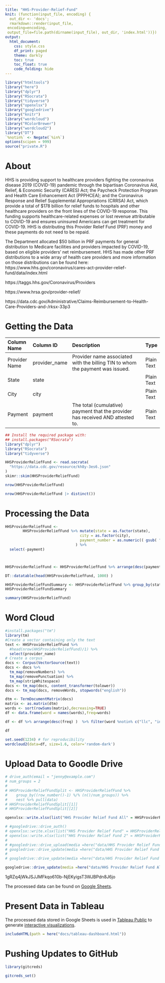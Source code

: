 ```yaml
---
title: "HHS-Provider-Relief-Fund"
knit: (function(input_file, encoding) {
  out_dir <- 'docs';
  rmarkdown::render(input_file,
 encoding=encoding,
 output_file=file.path(dirname(input_file), out_dir, 'index.html'))})
output:
  html_document:
    css: style.css
    df_print: paged
    theme: darkly
    toc: true
    toc_float: true
    code_folding: hide
---
```




```r
library("htmltools")
library("here")
library("dplyr")
library("RSocrata")
library("tidyverse")
library("openxlsx") 
library("googledrive")
library("knitr")
library("wordcloud")
library("RColorBrewer")
library("wordcloud2")
library("DT")
`%notin%` <- Negate(`%in%`)
options(scipen = 999)
source("private.R")

```
# About

HHS is providing support to healthcare providers fighting the coronavirus disease 2019 (COVID-19) pandemic through the bipartisan Coronavirus Aid, Relief, & Economic Security (CARES) Act; the Paycheck Protection Program and Health Care Enhancement Act (PPPHCEA); and the Coronavirus Response and Relief Supplemental Appropriations (CRRSA) Act, which provide a total of $178 billion for relief funds to hospitals and other healthcare providers on the front lines of the COVID-19 response. This funding supports healthcare-related expenses or lost revenue attributable to COVID-19 and ensures uninsured Americans can get treatment for COVID-19. HHS is distributing this Provider Relief Fund (PRF) money and these payments do not need to be repaid.

The Department allocated $50 billion in PRF payments for general distribution to Medicare facilities and providers impacted by COVID-19, based on eligible providers' net reimbursement. HHS has made other PRF distributions to a wide array of health care providers and more information on those distributions can be found here: https://www.hhs.gov/coronavirus/cares-act-provider-relief-fund/data/index.html


https://taggs.hhs.gov/Coronavirus/Providers

https://www.hrsa.gov/provider-relief/

https://data.cdc.gov/Administrative/Claims-Reimbursement-to-Health-Care-Providers-and-/rksx-33p3



# Getting the Data

| **Column Name** | **Column ID** | **Description**                                                                | **Type**   |
| :-------------- | :------------ | :----------------------------------------------------------------------------- | :--------- |
| Provider Name   | provider_name | Provider name associated with the billing TIN to whom the payment was issued.  | Plain Text |
| State           | state         |                                                                                | Plain Text |
| City            | city          |                                                                                | Plain Text |
| Payment         | payment       | The total (cumulative) payment that the provider has received AND attested to. | Plain Text |

```r
## Install the required package with:
## install.packages("RSocrata")
library("dplyr")
library("RSocrata")
library("tidyverse")

HHSProviderReliefFund <- read.socrata(
  "https://data.cdc.gov/resource/kh8y-3es6.json"
)
skimr::skim(HHSProviderReliefFund) 
```


```r
nrow(HHSProviderReliefFund)
```


```r
nrow(HHSProviderReliefFund |> distinct())
```


# Processing the Data


```r
HHSProviderReliefFund <-
        HHSProviderReliefFund %>% mutate(state = as.factor(state),
                                  city = as.factor(city),
                                  payment_number = as.numeric(( gsub( "[\\$,.]", "", payment)))
                                ) %>%
  select(-payment)



HHSProviderReliefFund <- HHSProviderReliefFund %>% arrange(desc(payment_number))

DT::datatable(head(HHSProviderReliefFund, 1000) )

```







```r
HHSProviderReliefFundSummary <- HHSProviderReliefFund %>% group_by(state) %>% summarise(payment_sum = sum(payment_number, na.rm = TRUE) ) %>% arrange(desc(payment_sum))
HHSProviderReliefFundSummary
```



```r
summary(HHSProviderReliefFund)
```



# Word Cloud

```r
#install.packages("tm")
library(tm)
#Create a vector containing only the text
text <- HHSProviderReliefFund %>% 
  #head(nrow(HHSProviderReliefFund)/1) %>% 
  select(provider_name)
# Create a corpus  
docs <- Corpus(VectorSource(text))
docs <- docs %>%
  tm_map(removeNumbers) %>%
  tm_map(removePunctuation) %>%
  tm_map(stripWhitespace)
docs <- tm_map(docs, content_transformer(tolower))
docs <- tm_map(docs, removeWords, stopwords("english"))

dtm <- TermDocumentMatrix(docs) 
matrix <- as.matrix(dtm) 
words <- sort(rowSums(matrix),decreasing=TRUE) 
df <- data.frame(word = names(words),freq=words)

df <- df %>% arrange(desc(freq) )  %>% filter(word %notin% c("llc", "inc", "dds"))

df
```


```r
set.seed(1234) # for reproducibility 
wordcloud2(data=df, size=1.6, color='random-dark')
```



# Upload Data to Goodle Drive

```r
# drive_auth(email = "jenny@example.com")
# num_groups = 2
# 
# HHSProviderReliefFundSplit <- HHSProviderReliefFund %>% 
#    group_by((row_number()-1) %/% (n()/num_groups)) %>%
#    nest %>% pull(data)
# HHSProviderReliefFundSplit[[1]]
# HHSProviderReliefFundSplit[[2]]

openxlsx::write.xlsx(list("HHS Provider Relief Fund All" = HHSProviderReliefFund) , here("data/HHS Provider Relief Fund All.xlsx"), overwrite = TRUE, asTable = TRUE, freezePane = c("firstRow"), colWidths = "auto", withFilter = TRUE) 

# #googledrive::drive_auth() 
# openxlsx::write.xlsx(list("HHS Provider Relief Fund" = HHSProviderReliefFundSplit[[1]]) , here("data/HHS Provider Relief Fund 1.xlsx"), overwrite = TRUE, asTable = TRUE, freezePane = c("firstRow"), colWidths = "auto", withFilter = TRUE) 
# openxlsx::write.xlsx(list("HHS Provider Relief Fund 2" = HHSProviderReliefFundSplit[[2]]) , here("data/HHS Provider Relief Fund 2.xlsx"), overwrite = TRUE, asTable = TRUE, freezePane = c("firstRow"), colWidths = "auto", withFilter = TRUE) 
# 
# #googledrive::drive_upload(media =here("data/HHS Provider Relief Fund 2.xlsx"),   type = "spreadsheet", overwrite = TRUE) 
# googledrive::drive_update(media =here("data/HHS Provider Relief Fund 1.xlsx"), file = as_id("1Jl41HesB8z21IS4XF9QZ1HpF_ykOR1X_4Linl1jp9WY"))
# 
# googledrive::drive_update(media =here("data/HHS Provider Relief Fund 2.xlsx"), file = as_id("1gRZq4jWkJSJJMFkqo610b-NjEKyigsT3WJBPdn8J6jo"))

googledrive::drive_update(media =here("data/HHS Provider Relief Fund All.xlsx"), file = as_id("1yWozJow3ksgKhi9GjQTnFwLD0Hg2U7jl"))

```
1gRZq4jWkJSJJMFkqo610b-NjEKyigsT3WJBPdn8J6jo



The processed data can be found on [Google Sheets](https://docs.google.com/spreadsheets/d/1Jl41HesB8z21IS4XF9QZ1HpF_ykOR1X_4Linl1jp9WY).


# Present Data in Tableau

The processed data stored in Google Sheets is used in [Tableau Public](https://public.tableau.com/s/) to generate [interactive visualizations](https://public.tableau.com/app/profile/andr.van.zyl/viz/Atlanta_16292337333820/About). 

```r
includeHTML(path = here("docs/tableau-dashboard.html")) 
```

# Pushing Updates to GitHub

```r
library(gitcreds)

gitcreds_set()
```

